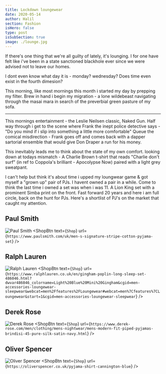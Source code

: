 ```yaml
---
title: Lockdown loungewear
date: 2020-05-14
author: Halil
section: Fashion
isHero: false
type: post
isSubSection: true
image: ./lounge.jpg
---
```



If there's one thing that we're all guilty of lately, it's lounging.
I for one have felt like i've been in a state sanctioned blackhole ever since we were advised not to leave our homes.

I dont even know what day it is - monday? wednesday? Does time even exist in the fourth dimesion?

This morning, like most mornings this month i started my day by prepping my filter.
Brew in hand i begin my migration - a lone wildebeast navigating through the masai mara in search of the preverbial green pasture of my sofa.

------------

This mornings entertainment - the Leslie Neilsen classic, Naked Gun.
Half way through i get to the scene where Frank the inept 
police detective says - "Do you mind if i slip into something a little more comfortable" 
Queue the comical misdirection - Frank goes off and comes back with a dapper sartorial ensemble that 
would give Don Draper a run for his money. 

This inevitably leads me to think about the state of my own comfort. looking down at todays mismatch - 
A Charlie Brown t-shirt that reads "Charlie don't surf" (in ref to Coppola's brilliant - Apocolypse Now) 
paired with a light grey sweatpant.

I can't help but think it's about time i upped my loungwear game & got myself a "grown up" pair of PJs.
I havent owned a pair in a while. Come to think the last time i owned a set was when i was 11. A Lion King set with a prominent Simba print on the front.
Fast forward 20 years and here i am full circle, back on the hunt for PJs. Here's a shortlist of PJ's on the market that caught my attention.

## Paul Smith
![Paul Smith](./paul_smith.jpg)
<ShopBtn text={`Shop`} url={`https://www.paulsmith.com/uk/men-s-signature-stripe-cotton-pyjama-set`} />

## Ralph Lauren
![Ralph Lauren](./ralph_lauren.jpeg)
<ShopBtn text={`Shop`} url={`https://www.ralphlauren.co.uk/en/gingham-poplin-long-sleep-set-486046.html?dwvar486046_colorname=Light%20Blue%20Mini%20Gingham&cgid=men-accessories-loungewear-sleepwear&webcat=men%2Ffeatures%2FLoungewear#webcat=men%7Cfeatures%7CLoungewear&start=1&cgid=men-accessories-loungewear-sleepwear`} />

## Derek Rose
![Derek Rose](./derek_rose.jpg)
<ShopBtn text={`Shop`} url={`https://www.derek-rose.com/men/clothing/mens-nightwear/mens-modern-fit-piped-pyjamas-brindisi-45-pure-silk-satin-navy.html`} />

## Oliver Spencer
![Oliver Spencer](./oli_spencer.jpg)
<ShopBtn text={`Shop`} url={`https://oliverspencer.co.uk/pyjama-shirt-cannington-blue`} />
